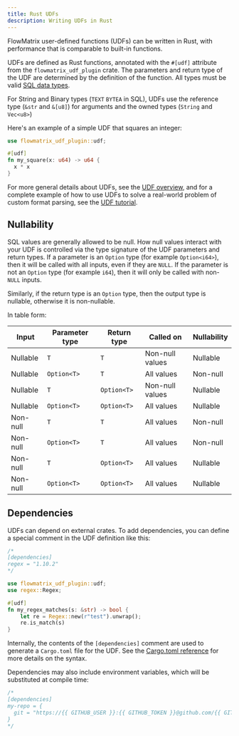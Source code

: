 ```yaml
---
title: Rust UDFs
description: Writing UDFs in Rust
---
```


FlowMatrix user-defined functions (UDFs) can be written in Rust, with performance
that is comparable to built-in functions.

UDFs are defined as Rust functions, annotated with the `#[udf]` attribute from the
`flowmatrix_udf_plugin` crate. The parameters and return type of the UDF are determined
by the definition of the function. All types must be valid [SQL data types](/sql/data-types).

For String and Binary types (`TEXT` `BYTEA` in SQL), UDFs use the reference type
(`&str` and `&[u8]`) for arguments and the owned types (`String` and `Vec<u8>`)

Here's an example of a simple UDF that squares an integer:

```rust
use flowmatrix_udf_plugin::udf;

#[udf]
fn my_square(x: u64) -> u64 {
  x * x
}
```

For more general details about UDFs, see the [UDF overview](/udfs/overview), and
for a complete example of how to use UDFs to solve a real-world problem of
custom format parsing, see the [UDF tutorial](/tutorial/udfs).

## Nullability

SQL values are generally allowed to be null. How null values interact with your
UDF is controlled via the type signature of the UDF parameters and return types.
If a parameter is an `Option` type (for example `Option<i64>`), then it will be
called with all inputs, even if they are `NULL`. If the parameter is not an
`Option` type (for example `i64`), then it will only be called with non-`NULL`
inputs.

Similarly, if the return type is an `Option` type, then the output type is nullable, otherwise it is non-nullable.

In table form:

| Input    | Parameter type | Return type | Called on       | Nullability |
| -------- | -------------- | ----------- | --------------- | ----------- |
| Nullable | `T`            | `T`         | Non-null values | Nullable    |
| Nullable | `Option<T>`    | `T`         | All values      | Non-null    |
| Nullable | `T`            | `Option<T>` | Non-null values | Nullable    |
| Nullable | `Option<T>`    | `Option<T>` | All values      | Nullable    |
| Non-null | `T`            | `T`         | All values      | Non-null    |
| Non-null | `Option<T>`    | `T`         | All values      | Non-null    |
| Non-null | `T`            | `Option<T>` | All values      | Nullable    |
| Non-null | `Option<T>`    | `Option<T>` | All values      | Nullable    |

## Dependencies

UDFs can depend on external crates. To add dependencies, you can define a
special comment in the UDF definition like this:

```rust
/*
[dependencies]
regex = "1.10.2"
*/

use flowmatrix_udf_plugin::udf;
use regex::Regex;

#[udf]
fn my_regex_matches(s: &str) -> bool {
    let re = Regex::new(r"test").unwrap();
    re.is_match(s)
}
```

Internally, the contents of the `[dependencies]` comment are used to generate a `Cargo.toml` file for the UDF.
See the [Cargo.toml reference](https://doc.rust-lang.org/cargo/reference/specifying-dependencies.html)
for more details on the syntax.

Dependencies may also include environment variables, which will be substituted at compile time:

```rust
/*
[dependencies]
my-repo = {
  git = "https://{{ GITHUB_USER }}:{{ GITHUB_TOKEN }}@github.com/{{ GITHUB_ORG }}/my-repo.git"
}
*/
```
